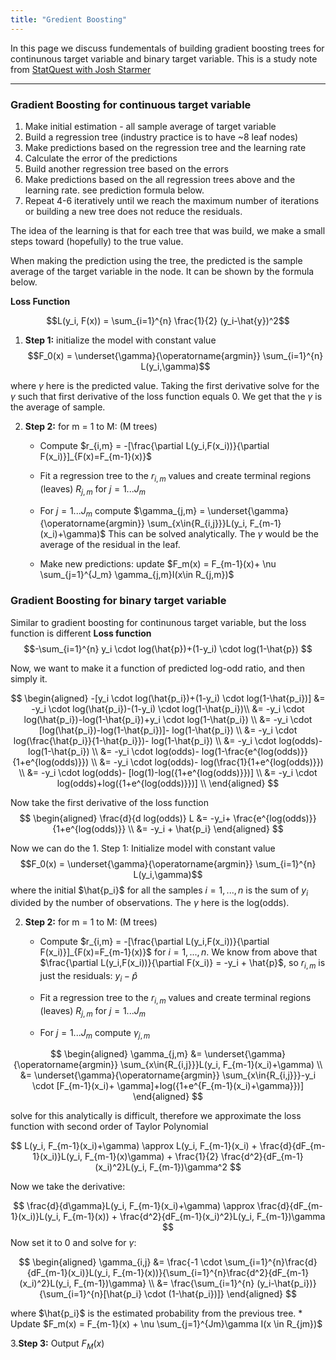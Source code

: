 ```yaml
---
title: "Gredient Boosting"
---
```


In this page we discuss fundementals of building gradient boosting trees for continunous target variable and binary target variable. This is a study note from [StatQuest with Josh Starmer](https://www.youtube.com/channel/UCtYLUTtgS3k1Fg4y5tAhLbw)

********

### Gradient Boosting for continuous target variable

1. Make initial estimation - all sample average of target variable
2. Build a regression tree (industry practice is to have ~8 leaf nodes)
3. Make predictions based on the regression tree and the learning rate
4. Calculate the error of the predictions
5. Build another regression tree based on the errors
6. Make predictions based on the all regression trees above and the learning rate. see prediction formula below.
7. Repeat 4-6 iteratively until we reach the maximum number of iterations or building a new tree does not reduce the residuals.

The idea of the learning is that for each tree that was build, we make a small steps toward (hopefully) to the true value.


When making the prediction using the tree, the predicted is the sample average of the target variable in the node. It can be shown by the formula below.

**Loss Function**

$$L(y_i, F(x)) = \sum_{i=1}^{n} \frac{1}{2} (y_i-\hat{y})^2$$

1. **Step 1:** initialize the model with constant value
$$F_0(x) = \underset{\gamma}{\operatorname{argmin}} \sum_{i=1}^{n} L(y_i,\gamma)$$

where $\gamma$ here is the predicted value. Taking the first derivative solve for the $\gamma$ such that first derivative of the loss function equals 0. We get that the $\gamma$ is the average of sample.

2. **Step 2:** for m = 1 to M: (M trees)

    * Compute 
$r_{i,m} = -[\frac{\partial L(y_i,F(x_i))}{\partial F(x_i)}]_{F(x)=F_{m-1}(x)}$

    * Fit a regression tree to the 
$r_{i,m}$ values and create terminal regions (leaves) 
$R_{j,m}$ for $j= 1...J_m$

    * For 
$j=1...J_m$ compute 
$\gamma_{j,m} = \underset{\gamma}{\operatorname{argmin}} \sum_{x\in{R_{i,j}}}L(y_i, F_{m-1}(x_i)+\gamma)$
    This can be solved analytically. The $\gamma$ would be the average of the residual in the leaf.

    * Make new predictions: update 
$F_m(x) = F_{m-1}(x)+ \nu \sum_{j=1}^{J_m} \gamma_{j,m}I(x\in R_{j,m})$


### Gradient Boosting for binary target variable
Similar to gradient boosting for continunous target variable, but the loss function is different
**Loss function**
$$-\sum_{i=1}^{n} y_i \cdot log(\hat{p})+(1-y_i) \cdot log(1-\hat{p}) $$

Now, we want to make it a function of predicted log-odd ratio, and then simply it.


$$
\begin{aligned}
-[y_i \cdot log(\hat{p_i})+(1-y_i) \cdot log(1-\hat{p_i})] &=  -y_i \cdot log(\hat{p_i})-(1-y_i) \cdot log(1-\hat{p_i})\\
&= -y_i \cdot log(\hat{p_i})-log(1-\hat{p_i})+y_i \cdot log(1-\hat{p_i}) \\
&= -y_i \cdot [log(\hat{p_i})-log(1-\hat{p_i})]-  log(1-\hat{p_i}) \\
&= -y_i \cdot log(\frac{\hat{p_i}}{1-\hat{p_i}})-  log(1-\hat{p_i}) \\
&= -y_i \cdot log(odds)-  log(1-\hat{p_i}) \\
&= -y_i \cdot log(odds)- log(1-\frac{e^{log(odds)}}{1+e^{log(odds)}}) \\
&= -y_i \cdot log(odds)- log(\frac{1}{1+e^{log(odds)}}) \\
&= -y_i \cdot log(odds)- [log(1)-log({1+e^{log(odds)}})] \\
&= -y_i \cdot log(odds)+log({1+e^{log(odds)}})] \\
\end{aligned}
$$

Now take the first derivative of the loss function
$$
\begin{aligned}
\frac{d}{d log(odds)} L &= -y_i+ \frac{e^{log(odds)}}{1+e^{log(odds)}} \\
&= -y_i + \hat{p_i}
\end{aligned}
$$

Now we can do the 
1. Step 1: Initialize model with constant value 
$$F_0(x) = \underset{\gamma}{\operatorname{argmin}} \sum_{i=1}^{n} L(y_i,\gamma)$$
where the initial $\hat{p_i}$ for all the samples $i= 1,...,n$ is the sum of $y_i$ divided by the number of observations. The $\gamma$ here is the log(odds).

2. **Step 2:** for m = 1 to M: (M trees)
    * Compute 
$r_{i,m} = -[\frac{\partial L(y_i,F(x_i))}{\partial F(x_i)}]_{F(x)=F_{m-1}(x)}$
 for $i = 1,...,n$. We know from above that $\frac{\partial L(y_i,F(x_i))}{\partial F(x_i)} = -y_i + \hat{p}$, so $r_{i,m}$ is just the residuals: $y_i- \hat{p}$

    * Fit a regression tree to the 
$r_{i,m}$ values and create terminal regions (leaves) 
$R_{j,m}$ for $j= 1...J_m$

    * For 
    $j=1...J_m$ compute 
    $\gamma_{j,m}$

$$
\begin{aligned}
\gamma_{j,m} &= \underset{\gamma}{\operatorname{argmin}} \sum_{x\in{R_{i,j}}}L(y_i, F_{m-1}(x_i)+\gamma) \\
&= \underset{\gamma}{\operatorname{argmin}} \sum_{x\in{R_{i,j}}}-y_i \cdot [F_{m-1}(x_i)+ \gamma]+log({1+e^{F_{m-1}(x_i)+\gamma}})]
\end{aligned}
$$

solve for this analytically is difficult, therefore we approximate the loss function with second order of Taylor Polynomial

$$
L(y_i, F_{m-1}(x_i)+\gamma) \approx L(y_i, F_{m-1}(x_i) + \frac{d}{dF_{m-1}(x_i)}L(y_i, F_{m-1}(x)\gamma) + \frac{1}{2} \frac{d^2}{dF_{m-1}(x_i)^2}L(y_i, F_{m-1})\gamma^2
$$
 
Now we take the derivative:

$$
\frac{d}{d\gamma}L(y_i, F_{m-1}(x_i)+\gamma) \approx \frac{d}{dF_{m-1}(x_i)}L(y_i, F_{m-1}(x)) + \frac{d^2}{dF_{m-1}(x_i)^2}L(y_i, F_{m-1})\gamma
$$
Now set it to 0 and solve for $\gamma$:

$$
\begin{aligned}
\gamma_{i,j} &= \frac{-1 \cdot \sum_{i=1}^{n}\frac{d}{dF_{m-1}(x_i)}L(y_i, F_{m-1}(x))}{\sum_{i=1}^{n}\frac{d^2}{dF_{m-1}(x_i)^2}L(y_i, F_{m-1})\gamma} \\
&= \frac{\sum_{i=1}^{n} (y_i-\hat{p_i})}{\sum_{i=1}^{n}[\hat{p_i} \cdot (1-\hat{p_i})]}
\end{aligned}
$$

where $\hat{p_i}$ is the estimated probability from the previous tree.
    * Update $F_m(x) = F_{m-1}(x) + \nu \sum_{j=1}^{Jm}\gamma I(x \in R_{jm})$


3.**Step 3:** Output $F_{M}(x)$
